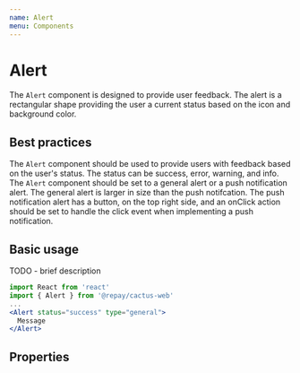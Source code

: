 ```yaml
---
name: Alert
menu: Components
---
```



# Alert

The `Alert` component is designed to provide user feedback. The alert is a rectangular shape providing the user a current status based on the icon and background color.

## Best practices

The `Alert` component should be used to provide users with feedback based on the user's status. The status can be success, error, warning, and info. The `Alert` component should be set to a general alert or a push notification alert. The general alert is larger in size than the push notifcation. The push notification alert has a button, on the top right side, and an onClick action should be set to handle the click event when implementing a push notification.

## Basic usage

TODO - brief description

```jsx
import React from 'react'
import { Alert } from '@repay/cactus-web'
...
<Alert status="success" type="general">
  Message
</Alert>
```

## Properties

<PropsTable of={Alert} />
